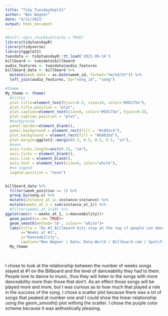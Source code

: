 ```yaml
---
title: "Tidy_TuesdaySept21"
author: "Ben Wagner"
date: "9/21/2021"
output: html_document
---
```


```r
#knitr::opts_chunk$set(echo = TRUE)
library(tidytuesdayR)
library(tidyverse)
library(ggplot2)
tuesdata <- tidytuesdayR::tt_load('2021-09-14')
billboard <- tuesdata$billboard
audio_features <- tuesdata$audio_features
billboard_data <- billboard %>% 
  mutate(week_date = as.Date(week_id, format="%m/%d/%Y")) %>% 
  left_join(audio_features, by="song_id", "song")
```



```r

#theme
My_theme <- theme(
  #titles
  plot.title=element_text(hjust=0.5, size=14, color="#58175e"),
  plot.title.position = "plot",
  plot.caption=element_text(size=8, color="#58175e", hjust=0.5),
  plot.caption.position = "plot",
  #background
  panel.border=element_blank(),
  panel.background = element_rect(fill = "#c091c4"),
  plot.background = element_rect(fill = "#b882bd"),
  plot.margin=ggplot2::margin(0.5, 0.5, 0.5, 0.5, "in"),
  #axes
  axis.ticks.length=unit(0.15, "cm"),
  axis.ticks = element_blank(),
  axis.line = element_blank(),
  axis.text = element_text(size=6, color="white"),
  #no legend
  legend.position = "none")


billboard_data %>%  
  filter(week_position == 1) %>% 
  group_by(song.x) %>%
  mutate(instance_at_1= instance/instance) %>% 
  mutate(weeks_at_1 = sum(instance_at_1)) %>%   
  #filter(weeks_at_1>10) %>%
ggplot(aes(x = weeks_at_1, y=danceability))+
  geom_point(na.rm= TRUE)+
  geom_smooth(method='lm', colour= "white")+
  labs(title = "Do #1 Billboard hits stay at the top if people can dance to them?",
       x="Weeks at #1",
       y="Danceability",
       caption="Ben Wagner | Data: Data.World / Billboard.com / Spotify.")+
  My_theme
  
  
```

I chose to look at the relationship between the number of weeks songs stayed at #1 on the Billboard and the level of danceability they had to them. People love to dance to music, thus they will listen to the songs with more danceability more than those that don't. As an effect those songs will be played more and more, but I was curious as to how much that played a role in the success of the song. I chose a scatter plot because there was a lot of songs that peaked at number one and I could show the linear relationship using the geom_smooth() plot withing the scatter. I chose the purple color scheme because it was aethsetically pleasing.
